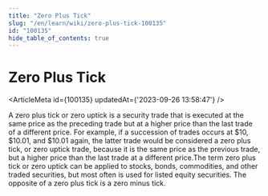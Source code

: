 ```yaml
---
title: "Zero Plus Tick"
slug: "/en/learn/wiki/zero-plus-tick-100135"
id: "100135"
hide_table_of_contents: true
---
```



# Zero Plus Tick

<ArticleMeta id={100135} updatedAt={'2023-09-26 13:58:47'} />
<div className='border-solid border-b border-t-0 my-4 border-[var(--ifm-color-gray-300)]' />

A zero plus tick or zero uptick is a security trade that is executed at the same price as the preceding trade but at a higher price than the last trade of a different price. For example, if a succession of trades occurs at $10, $10.01, and $10.01 again, the latter trade would be considered a zero plus tick, or zero uptick trade, because it is the same price as the previous trade, but a higher price than the last trade at a different price.The term zero plus tick or zero uptick can be applied to stocks, bonds, commodities, and other traded securities, but most often is used for listed equity securities. The opposite of a zero plus tick is a zero minus tick.
